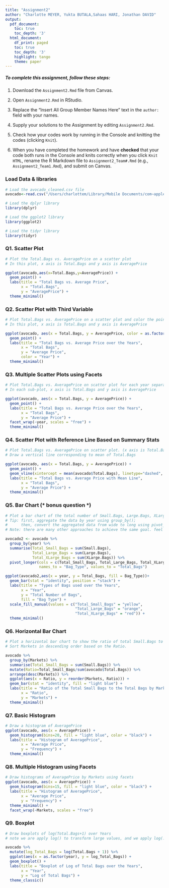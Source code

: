 ```yaml
---
title: "Assignment2"
author: "Charlotte MEYER, Yukta BUTALA,Sahaas HARI, Jonathan DAVID"
output:
  pdf_document:
    toc: true
    toc_depth: '3'
  html_document:
    df_print: paged
    toc: true
    toc_depth: '3'
    highlight: tango
    theme: paper
---
```

##### To complete this assignment, follow these steps:

1. Download the `Assignment2.Rmd` file from Canvas.

2. Open `Assignment2.Rmd` in RStudio.

3. Replace the "Insert All Group Member Names Here" text in the `author:` field with your names.

4. Supply your solutions to the Assignment by editing `Assignment2.Rmd`.

5. Check how your codes work by running in the Console and knitting the codes (clicking `Knit`).

6. When you have completed the homework and have **checked** that your code both runs in the Console and knits correctly when you click `Knit HTML`, rename the R Markdown file to `Assignment2_Team#.Rmd` (e.g., `Assignment2_Team1.Rmd`), and submit on Canvas.


### Load Data & libraries

```r
# Load the avocado_cleaned.csv file
avocado<-read.csv("/Users/charlottem/Library/Mobile Documents/com~apple~CloudDocs/CMU/Semester 2/Data Vizualization/avocado_cleaned.csv", header=TRUE)

# Load the dplyr library
library(dplyr)

# Load the ggplot2 library
library(ggplot2)

# Load the tidyr library 
library(tidyr)
```


### Q1. Scatter Plot
```r
# Plot the Total.Bags vs. AveragePrice on a scatter plot
# In this plot, x axis is Total.Bags and y axis is AveragePrice

ggplot(avocado,aes(x=Total.Bags,y=AveragePrice)) + 
  geom_point() +
  labs(title = "Total Bags vs. Average Price",
       x = "Total.Bags",
       y = "AveragePrice") +
  theme_minimal()

```


### Q2. Scatter Plot with Third Variable
``` r
# Plot Total.Bags vs. AveragePrice on a scatter plot and color the points by year 
# In this plot, x axis is Total.Bags and y axis is AveragePrice

ggplot(avocado, aes(x = Total.Bags, y = AveragePrice, color = as.factor(year))) +
  geom_point() +
  labs(title = "Total Bags vs. Average Price over the Years",
       x = "Total Bags",
       y = "Average Price",
       color = "Year") +
  theme_minimal()

```


### Q3. Multiple Scatter Plots using Facets
```r
# Plot Total.Bags vs. AveragePrice on scatter plot for each year separately using facets
# In each sub-plot, x axis is Total.Bags and y axis is AveragePrice

ggplot(avocado, aes(x = Total.Bags, y = AveragePrice)) +
  geom_point() +
  labs(title = "Total Bags vs. Average Price over the Years",
       x = "Total Bags",
       y = "Average Price") +
  facet_wrap(~year, scales = "free") +
  theme_minimal()

```


### Q4. Scatter Plot with Reference Line Based on Summary Stats
```r
# Plot Total.Bags vs. AveragePrice on scatter plot. (x axis is Total.Bags and y axis is AveragePrice)
# Draw a vertical line corresponding to mean of Total.Bags

ggplot(avocado, aes(x = Total.Bags, y = AveragePrice)) +
  geom_point() +
  geom_vline(xintercept = mean(avocado$Total.Bags), linetype="dashed", color = "red")+  
  labs(title = "Total Bags vs. Average Price with Mean Line",
       x = "Total Bags",
       y = "Average Price") +
  theme_minimal()

```


### Q5. Bar Chart (* bonus question *)
```r
# Plot a bar chart of the total number of Small.Bags, Large.Bags, XLarge.Bags over years.
# Tip: first, aggregate the data by year using group_by(); 
#      then, convert the aggregated data from wide to long using pivot_longer().
# Note: there are many other approaches to achieve the same goal. feel free to use them if you want. 

avocado2 <- avocado %>% 
  group_by(year) %>% 
  summarise(Total_Small_Bags = sum(Small.Bags),
            Total_Large_Bags = sum(Large.Bags),
            Total_XLarge_Bags = sum(XLarge.Bags)) %>%
  pivot_longer(cols = c(Total_Small_Bags, Total_Large_Bags, Total_XLarge_Bags),
               names_to = "Bag_Type", values_to = "Total_Bags")

ggplot(avocado2,aes(x = year, y = Total_Bags, fill = Bag_Type))+
  geom_bar(stat = "identity", position = "stack") +
  labs(title = "Types of Bags used over the Years",
       x = "Year",
       y = "Total Number of Bags",
       fill = "Bag Type") +
  scale_fill_manual(values = c("Total_Small_Bags" = "yellow", 
                               "Total_Large_Bags" = "orange", 
                               "Total_XLarge_Bags" = "red")) +
  theme_minimal()

```


### Q6. Horizontal Bar Chart
```r
# Plot a horizontal bar chart to show the ratio of total Small.Bags to total Total.Bags for different Markets. 
# Sort Markets in descending order based on the Ratio.

avocado %>%
  group_by(Markets) %>%
  summarise(Total_Small_Bags = sum(Small.Bags)) %>%
  mutate(Ratio=Total_Small_Bags/sum(avocado$Total.Bags)) %>%
  arrange(desc(Markets)) %>%
  ggplot(aes(x = Ratio, y = reorder(Markets, Ratio))) +
  geom_bar(stat = "identity", fill = "light blue") +
  labs(title = "Ratio of the Total Small Bags to the Total Bags by Market",
       x = "Ratio",
       y = "Markets") +
  theme_minimal()

```

### Q7. Basic Histogram
```r
# Draw a histogram of AveragePrice
ggplot(avocado, aes(x = AveragePrice)) +
  geom_histogram(bins=20, fill = "light blue", color = "black") +
  labs(title = "Histogram of AveragePrice",
       x = "Average Price",
       y = "Frequency") +
  theme_minimal()

```

### Q8. Multiple Histogram using Facets
```r
# Draw histograms of AveragePrice by Markets using facets
ggplot(avocado, aes(x = AveragePrice)) +
  geom_histogram(bins=15, fill = "light blue", color = "black") +
  labs(title = "Histogram of AveragePrice",
       x = "Average Price",
       y = "Frequency") +
  theme_minimal() +
  facet_wrap(~Markets, scales = "free")

```

### Q9. Boxplot
```r
# Draw boxplots of log(Total.Bags+1) over Years  
# note we are apply log() to transform large values, and we apply log(..+1) to avoid log(0)

avocado %>%
  mutate(log_Total_Bags = log(Total.Bags + 1)) %>%
  ggplot(aes(x = as.factor(year), y = log_Total_Bags)) +
  geom_boxplot() +
  labs(title = "Boxplot of Log of Total Bags over the Years",
       x = "Year",
       y = "Log of Total Bags") +
  theme_classic()

```
